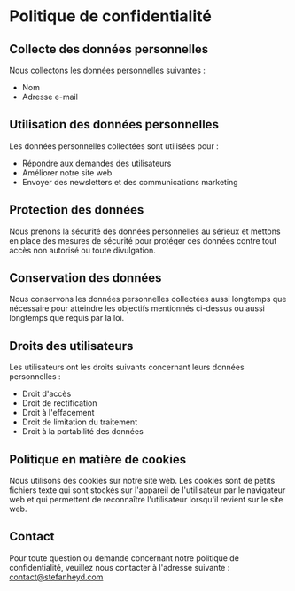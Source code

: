 # Politique de confidentialité

## Collecte des données personnelles

Nous collectons les données personnelles suivantes :

- Nom
- Adresse e-mail

## Utilisation des données personnelles

Les données personnelles collectées sont utilisées pour :

- Répondre aux demandes des utilisateurs
- Améliorer notre site web
- Envoyer des newsletters et des communications marketing

## Protection des données

Nous prenons la sécurité des données personnelles au sérieux et mettons en place des mesures de sécurité pour protéger ces données contre tout accès non autorisé ou toute divulgation.

## Conservation des données

Nous conservons les données personnelles collectées aussi longtemps que nécessaire pour atteindre les objectifs mentionnés ci-dessus ou aussi longtemps que requis par la loi.

## Droits des utilisateurs

Les utilisateurs ont les droits suivants concernant leurs données personnelles :

- Droit d'accès
- Droit de rectification
- Droit à l'effacement
- Droit de limitation du traitement
- Droit à la portabilité des données

## Politique en matière de cookies

Nous utilisons des cookies sur notre site web. Les cookies sont de petits fichiers texte qui sont stockés sur l'appareil de l'utilisateur par le navigateur web et qui permettent de reconnaître l'utilisateur lorsqu'il revient sur le site web.

## Contact

Pour toute question ou demande concernant notre politique de confidentialité, veuillez nous contacter à l'adresse suivante : [contact@stefanheyd.com](mailto:contact@stefanheyd.com)
